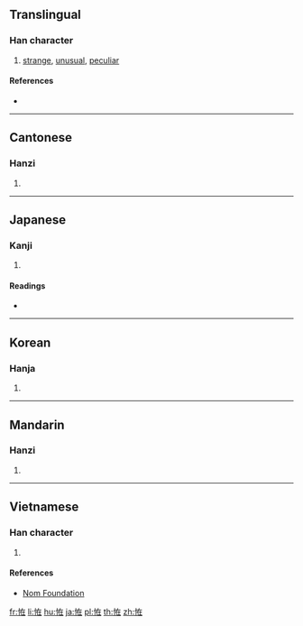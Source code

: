 {{also|怪}}
==Translingual==

===Han character===
{{Han char|rn=61|rad=心|as=06|sn=9|four=|canj=PKLG|ids=⿰忄在}}

# [[strange]], [[unusual]], [[peculiar]]

====References====
* {{Han ref|kx=0384.310|dkj=10574|dj=0715.140|hdz=42294.100|uh=6060|ud=24672}}

----

==Cantonese==

===Hanzi===
{{yue-hanzi|jyut=gwaai3|y=gwaai3}}

# {{defn|lang=yue|sort=心06}}

----

==Japanese==

===Kanji===
{{ja-kanji|grade=|rs=心06}}

# {{defn|lang=ja|sort=心06}}

====Readings====
* {{ja-readings|on=[[かい]] (kai), [[け]] (ke)|kun=[[あやしい]] (ayashii)}}

----

==Korean==

===Hanja===
{{ko-hanja|hangeul=괴|eumhun=|rv=goe|mr=koe|y=koy}}

# {{defn|lang=ko|sort=心06}}

----

==Mandarin==

===Hanzi===
{{cmn-hanzi|pin=[[guài]] ([[guai4]])|wg=kuai<sup>4</sup>}}

# {{defn|lang=cmn|sort=心06}}

----

==Vietnamese==

===Han character===
{{vi-readings|rs=心06|hanviet=quái}}

# {{defn|lang=vi|sort=心06}}

====References====
* [http://nomfoundation.org/common/nom_details.php?codepoint=6060 Nom Foundation]

[[fr:恠]]
[[li:恠]]
[[hu:恠]]
[[ja:恠]]
[[pl:恠]]
[[th:恠]]
[[zh:恠]]